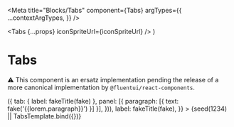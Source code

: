 


<Meta
  title="Blocks/Tabs"
  component={Tabs}
  argTypes={{
    ...contextArgTypes,
  }}
/>

  <Tabs {...props} iconSpriteUrl={iconSpriteUrl} />
)

# Tabs

⚠️ This component is an ersatz implementation pending the release of a more
canonical implementation by `@fluentui/react-components`.

<Canvas withSource="none">
  <Story
    name="Tabs"
    args={{
      themeName: 'light',
      accentScheme: 'teams',
      tabs: range(4).map(() => ({
        tab: { label: fakeTitle(fake) },
        panel: [{ paragraph: [{ text: fake('{{lorem.paragraph}}') }] }],
      })),
      label: fakeTitle(fake),
    }}
  >
    {seed(1234) || TabsTemplate.bind({})}
  </Story>
</Canvas>
